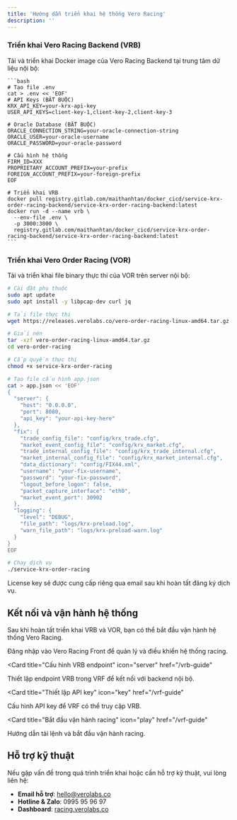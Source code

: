 ```yaml
---
title: 'Hướng dẫn triển khai hệ thống Vero Racing'
description: ''
---
```


### Triển khai Vero Racing Backend (VRB)

<AccordionGroup>
  <Accordion icon="docker" title="Triển khai Vero Racing Backend (VRB)">
    Tải và triển khai Docker image của Vero Racing Backend tại trung tâm dữ liệu nội bộ:
    
    ```bash
    # Tạo file .env
    cat > .env << 'EOF'
    # API Keys (BẮT BUỘC)
    KRX_API_KEY=your-krx-api-key
    USER_API_KEYS=client-key-1,client-key-2,client-key-3
    
    # Oracle Database (BẮT BUỘC)
    ORACLE_CONNECTION_STRING=your-oracle-connection-string
    ORACLE_USER=your-oracle-username
    ORACLE_PASSWORD=your-oracle-password
    
    # Cấu hình hệ thống
    FIRM_ID=XXX
    PROPRIETARY_ACCOUNT_PREFIX=your-prefix
    FOREIGN_ACCOUNT_PREFIX=your-foreign-prefix
    EOF
    
    # Triển khai VRB
    docker pull registry.gitlab.com/maithanhtan/docker_cicd/service-krx-order-racing-backend/service-krx-order-racing-backend:latest
    docker run -d --name vrb \
      --env-file .env \
      -p 3000:3000 \
      registry.gitlab.com/maithanhtan/docker_cicd/service-krx-order-racing-backend/service-krx-order-racing-backend:latest
    ```
    
  </Accordion>
</AccordionGroup>

### Triển khai Vero Order Racing (VOR)

<AccordionGroup>

<Accordion icon="download" title="Triển khai Vero Order Racing (VOR)">
  Tải và triển khai file binary thực thi của VOR trên server nội bộ:
  
  ```bash
  # Cài đặt phụ thuộc
  sudo apt update
  sudo apt install -y libpcap-dev curl jq
  
  # Tải file thực thi
  wget https://releases.verolabs.co/vero-order-racing-linux-amd64.tar.gz
  
  # Giải nén
  tar -xzf vero-order-racing-linux-amd64.tar.gz
  cd vero-order-racing
  
  # Cấp quyền thực thi
  chmod +x service-krx-order-racing
  
  # Tạo file cấu hình app.json
  cat > app.json << 'EOF'
  {
    "server": {
      "host": "0.0.0.0",
      "port": 8080,
      "api_key": "your-api-key-here"
    },
    "fix": {
      "trade_config_file": "config/krx_trade.cfg",
      "market_event_config_file": "config/krx_market.cfg", 
      "trade_internal_config_file": "config/krx_trade_internal.cfg",
      "market_internal_config_file": "config/krx_market_internal.cfg",
      "data_dictionary": "config/FIX44.xml",
      "username": "your-fix-username",
      "password": "your-fix-password",
      "logout_before_logon": false,
      "packet_capture_interface": "eth0",
      "market_event_port": 30902
    },
    "logging": {
      "level": "DEBUG",
      "file_path": "logs/krx-preload.log",
      "warn_file_path": "logs/krx-preload-warn.log"
    }
  }
  EOF
  
  # Chạy dịch vụ
  ./service-krx-order-racing
  ```
  
  <Info>
   License key sẽ được cung cấp riêng qua email sau khi hoàn tất đăng ký dịch vụ.
  </Info>
</Accordion>

</AccordionGroup>

## Kết nối và vận hành hệ thống

Sau khi hoàn tất triển khai VRB và VOR, bạn có thể bắt đầu vận hành hệ thống Vero Racing.

<CardGroup>

<Card title="Truy cập Dashboard" icon="computer" href="https://racing.verolabs.co">
  Đăng nhập vào Vero Racing Front để quản lý và điều khiển hệ thống racing.
</Card>

<Card
  title="Cấu hình VRB endpoint"
  icon="server"
  href="/vrb-guide"
>
  Thiết lập endpoint VRB trong VRF để kết nối với backend nội bộ.
</Card>

<Card
  title="Thiết lập API key"
  icon="key"
  href="/vrf-guide"
>
  Cấu hình API key để VRF có thể truy cập VRB.
</Card>

<Card
  title="Bắt đầu vận hành racing"
  icon="play"
  href="/vrf-guide"
>
  Hướng dẫn tải lệnh và bắt đầu vận hành racing.
</Card>

</CardGroup>

## Hỗ trợ kỹ thuật

Nếu gặp vấn đề trong quá trình triển khai hoặc cần hỗ trợ kỹ thuật, vui lòng liên hệ:

- **Email hỗ trợ**: hello@verolabs.co
- **Hotline & Zalo**: 0995 95 96 97
- **Dashboard**: [racing.verolabs.co](https://racing.verolabs.co)
